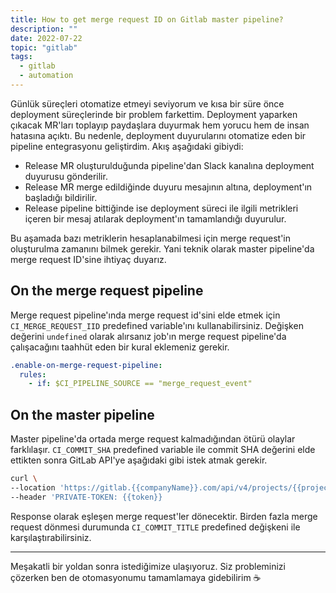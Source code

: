 ```yaml
---
title: How to get merge request ID on Gitlab master pipeline?
description: ""
date: 2022-07-22
topic: "gitlab"
tags:
  - gitlab
  - automation
---
```


Günlük süreçleri otomatize etmeyi seviyorum ve kısa bir süre önce deployment süreçlerinde bir problem farkettim. Deployment yaparken çıkacak MR'ları toplayıp paydaşlara duyurmak hem yorucu hem de insan hatasına açıktı. Bu nedenle, deployment duyurularını otomatize eden bir pipeline entegrasyonu geliştirdim. Akış aşağıdaki gibiydi:

- Release MR oluşturulduğunda pipeline'dan Slack kanalına deployment duyurusu gönderilir.
- Release MR merge edildiğinde duyuru mesajının altına, deployment'ın başladığı bildirilir.
- Release pipeline bittiğinde ise deployment süreci ile ilgili metrikleri içeren bir mesaj atılarak deployment'ın tamamlandığı duyurulur.

Bu aşamada bazı metriklerin hesaplanabilmesi için merge request'in oluşturulma zamanını bilmek gerekir. Yani teknik olarak master pipeline'da merge request ID'sine ihtiyaç duyarız.

## On the merge request pipeline

Merge request pipeline'ında merge request id'sini elde etmek için `CI_MERGE_REQUEST_IID` predefined variable'ını kullanabilirsiniz. Değişken değerini `undefined` olarak alırsanız job'ın merge request pipeline'da çalışacağını taahhüt eden bir kural eklemeniz gerekir.

```yaml
.enable-on-merge-request-pipeline:
  rules:
    - if: $CI_PIPELINE_SOURCE == "merge_request_event"
```

## On the master pipeline

Master pipeline'da ortada merge request kalmadığından ötürü olaylar farklılaşır. `CI_COMMIT_SHA` predefined variable ile commit SHA değerini elde ettikten sonra GitLab API'ye aşağıdaki gibi istek atmak gerekir.

```bash
curl \
--location 'https://gitlab.{{companyName}}.com/api/v4/projects/{{projectId}}/repository/commits/{{commitSha}}/merge_requests' \
--header 'PRIVATE-TOKEN: {{token}}
```

Response olarak eşleşen merge request'ler dönecektir. Birden fazla merge request dönmesi durumunda `CI_COMMIT_TITLE` predefined değişkeni ile karşılaştırabilirsiniz.

---

Meşakatli bir yoldan sonra istediğimize ulaşıyoruz. Siz probleminizi çözerken ben de otomasyonumu tamamlamaya gidebilirim ☕